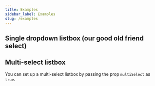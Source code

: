 ```yaml
---
title: Examples
sidebar_label: Examples
slug: /examples
---
```




## Single dropdown listbox (our good old friend select)

<DropdownListbox />

## Multi-select listbox

You can set up a multi-select listbox by passing the prop `multiSelect` as `true`.


<Listbox />

